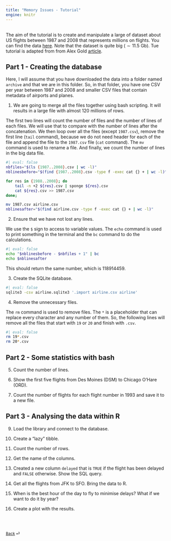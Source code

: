 ```yaml
---
title: "Memory Issues - Tutorial"
engine: knitr
---
```


<br>
The aim of the tutorial is to create and manipulate a large of dataset about US flights between 1987 and 2008 that represents millions on flights. You can find the data [here](https://www.kaggle.com/datasets/wenxingdi/data-expo-2009-airline-on-time-data). Note that the dataset is quite big ($\sim 11.5$ Gb). Tue tutorial is adapted from from Alex Gold [article](https://rviews.rstudio.com/2019/07/17/3-big-data-strategies-for-r/).

## Part 1 - Creating the database

Here, I will assume that you have downloaded the data into a folder named `archive` and that we are in this folder. So, in that folder, you have one CSV per year between 1987 and 2008 and smaller CSV files that contain metadata of airports and planes.

1. We are going to merge all the files together using bash scripting. It will results in a large file with almost $120$ millions of rows.

The first two lines will count the number of files and the number of lines of each files. We will use that to compare with the number of lines after the concatenation. We then loop over all the files (except `1987.csv`), remove the first line (`tail` command), because we do not need header for each of the file  and append the file to the `1987.csv` file (`cat` command). The `mv` command is used to rename a file. And finally, we count the number of lines in the big data file.

```bash
#| eval: false
nbfiles="$(ls {1987..2008}.csv | wc -l)"
nblinesbefore="$(find {1987..2008}.csv -type f -exec cat {} + | wc -l)"

for res in {1988..2008}; do
    tail -n +2 ${res}.csv | sponge ${res}.csv
    cat ${res}.csv >> 1987.csv
done;

mv 1987.csv airline.csv
nblinesafter="$(find airline.csv -type f -exec cat {} + | wc -l)"

```

2. Ensure that we have not lost any lines.

We use the `$` sign to access to variable values. The `echo` command is used to print something in the terminal and the `bc` command to do the calculations.

```bash
#| eval: false
echo "$nblinesbefore - $nbfiles + 1" | bc
echo $nblinesafter
```

This should return the same number, which is $118 914 459$.

3. Create the SQLite database.

```bash
#| eval: false
sqlite3 -csv airline.sqlite3 '.import airline.csv airline'
```

4. Remove the unnecessary files.

The `rm` command is used to remove files. The `*` is a placeholder that can replace every character and any number of them. So, the following lines will remove all the files that start with `19` or `20` and finish with `.csv`.

```bash
#| eval: false
rm 19*.csv
rm 20*.csv
```


## Part 2 - Some statistics with bash

5. Count the number of lines.

6. Show the first five flights from Des Moines (DSM) to Chicago O'Hare (ORD).

7. Count the number of flights for each flight number in 1993 and save it to a new file.


## Part 3 - Analysing the data within R

9. Load the library and connect to the database.

10. Create a "lazy" tibble.

11. Count the number of rows.

12. Get the name of the columns.

13. Created a new column `delayed` that is `TRUE` if the flight has been delayed and `FALSE` otherwise. Show the SQL query.

14. Get all the flights from JFK to SFO. Bring the data to R. 

15. When is the best hour of the day to fly to minimise delays? What if we want to do it by year?

16. Create a plot with the results.

<br><br>

::: {style="font-size: 0.875em;"}
[Back](/weeks/week-7.qmd) ⏎
:::